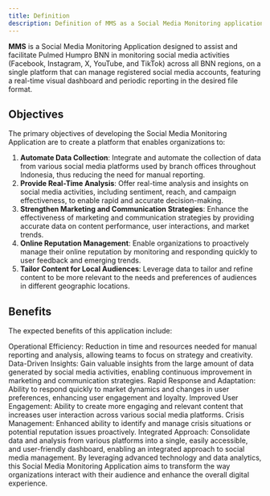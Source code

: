 ```yaml
---
title: Definition
description: Definition of MMS as a Social Media Monitoring application.
---
```



**MMS** is a Social Media Monitoring Application designed to assist and facilitate Pulmed Humpro BNN in monitoring social media activities (Facebook, Instagram, X, YouTube, and TikTok) across all BNN regions, on a single platform that can manage registered social media accounts, featuring a real-time visual dashboard and periodic reporting in the desired file format.

## Objectives

The primary objectives of developing the Social Media Monitoring Application are to create a platform that enables organizations to:

1. **Automate Data Collection**: Integrate and automate the collection of data from various social media platforms used by branch offices throughout Indonesia, thus reducing the need for manual reporting.
2. **Provide Real-Time Analysis**: Offer real-time analysis and insights on social media activities, including sentiment, reach, and campaign effectiveness, to enable rapid and accurate decision-making.
3. **Strengthen Marketing and Communication Strategies**: Enhance the effectiveness of marketing and communication strategies by providing accurate data on content performance, user interactions, and market trends.
4. **Online Reputation Management**: Enable organizations to proactively manage their online reputation by monitoring and responding quickly to user feedback and emerging trends.
5. **Tailor Content for Local Audiences**: Leverage data to tailor and refine content to be more relevant to the needs and preferences of audiences in different geographic locations.

## Benefits

The expected benefits of this application include:

Operational Efficiency: Reduction in time and resources needed for manual reporting and analysis, allowing teams to focus on strategy and creativity.
Data-Driven Insights: Gain valuable insights from the large amount of data generated by social media activities, enabling continuous improvement in marketing and communication strategies.
Rapid Response and Adaptation: Ability to respond quickly to market dynamics and changes in user preferences, enhancing user engagement and loyalty.
Improved User Engagement: Ability to create more engaging and relevant content that increases user interaction across various social media platforms.
Crisis Management: Enhanced ability to identify and manage crisis situations or potential reputation issues proactively.
Integrated Approach: Consolidate data and analysis from various platforms into a single, easily accessible, and user-friendly dashboard, enabling an integrated approach to social media management.
By leveraging advanced technology and data analytics, this Social Media Monitoring Application aims to transform the way organizations interact with their audience and enhance the overall digital experience.

<ImageComponent />
